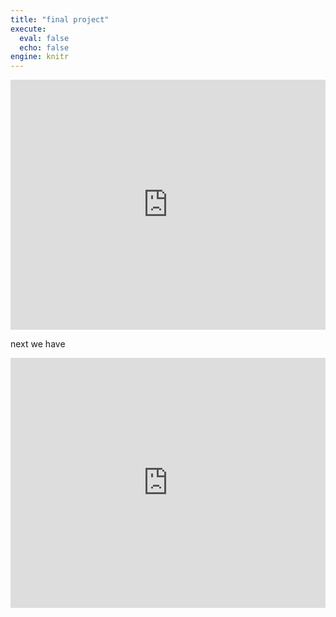 ```yaml
---
title: "final project"
execute: 
  eval: false
  echo: false
engine: knitr
---
```


<iframe height="400" width="100%" frameborder="no" src=" https://kyrawu.shinyapps.io/McDWorldMap/"> </iframe>


next we have 

<iframe height="400" width="100%" frameborder="no" src="https://kyrawu.shinyapps.io/BigMacPrice/"> </iframe>

